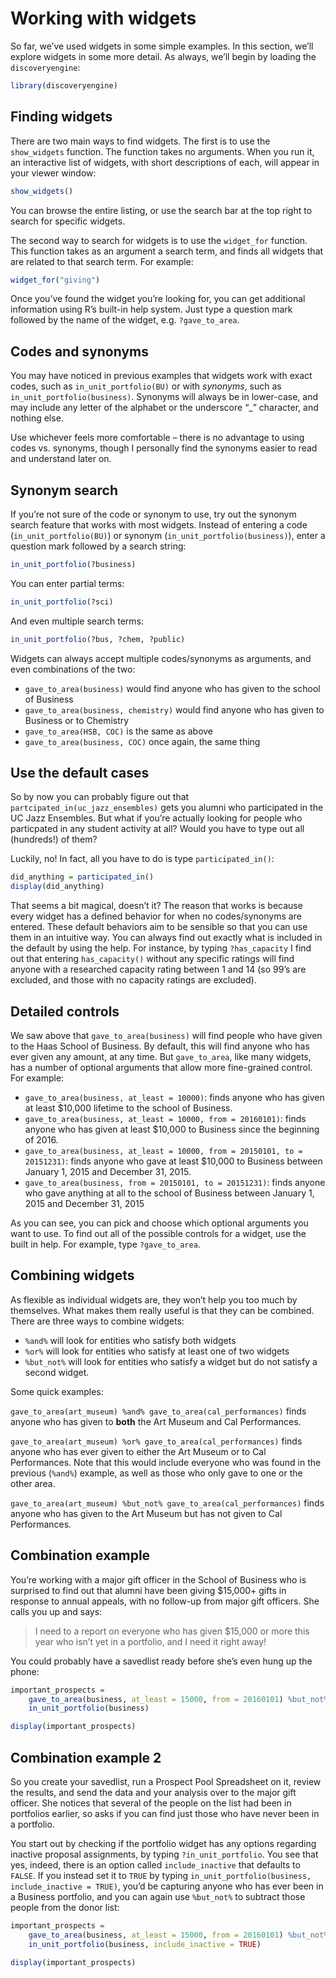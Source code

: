 # Working with widgets {#working-with-widgets}

So far, we've used widgets in some simple examples. In this section, we'll explore widgets in some more detail. As always, we'll begin by loading the `discoveryengine`:

```r
library(discoveryengine)
```

## Finding widgets {#working-with-finding-widgets}

There are two main ways to find widgets. The first is to use the `show_widgets` function. The function takes no arguments. When you run it, an interactive list of widgets, with short descriptions of each, will appear in your viewer window:

```r
show_widgets()
```

You can browse the entire listing, or use the search bar at the top right to search for specific widgets. 

The second way to search for widgets is to use the `widget_for` function. This function takes as an argument a search term, and finds all widgets that are related to that search term. For example:

```r
widget_for("giving")
```

Once you've found the widget you're looking for, you can get additional information using R's built-in help system. Just type a question mark followed by the name of the widget, e.g. `?gave_to_area`.

## Codes and synonyms

You may have noticed in previous examples that widgets work with exact codes, such as `in_unit_portfolio(BU)` or with *synonyms*, such as `in_unit_portfolio(business)`. Synonyms will always be in lower-case, and may include any letter of the alphabet or the underscore "_" character, and nothing else. 

Use whichever feels more comfortable -- there is no advantage to using codes vs. synonyms, though I personally find the synonyms easier to read and understand later on. 

## Synonym search {#synonym-search}

If you're not sure of the code or synonym to use, try out the synonym search feature that works with most widgets. Instead of entering a code (`in_unit_portfolio(BU)`) or synonym (`in_unit_portfolio(business)`), enter a question mark followed by a search string:

```r
in_unit_portfolio(?business)
```

You can enter partial terms:

```r
in_unit_portfolio(?sci)
```

And even multiple search terms:

```r
in_unit_portfolio(?bus, ?chem, ?public)
```

Widgets can always accept multiple codes/synonyms as arguments, and even combinations of the two:

- `gave_to_area(business)` would find anyone who has given to the school of Business
- `gave_to_area(business, chemistry)` would find anyone who has given to Business or to Chemistry
- `gave_to_area(HSB, COC)` is the same as above
- `gave_to_area(business, COC)` once again, the same thing

## Use the default cases

So by now you can probably figure out that `partcipated_in(uc_jazz_ensembles)` gets you alumni who participated in the UC Jazz Ensembles. But what if you're actually looking for people who particpated in any student activity at all? Would you have to type out all (hundreds!) of them? 

Luckily, no! In fact, all you have to do is type `participated_in()`:

```r
did_anything = participated_in()
display(did_anything)
```

That seems a bit magical, doesn't it? The reason that works is because every widget has a defined behavior for when no codes/synonyms are entered. These default behaviors aim to be sensible so that you can use them in an intuitive way. You can always find out exactly what is included in the default by using the help. For instance, by typing `?has_capacity` I find out that entering `has_capacity()` without any specific ratings will find anyone with a researched capacity rating between 1 and 14 (so 99's are excluded, and those with no capacity ratings are excluded). 

## Detailed controls

We saw above that `gave_to_area(business)` will find people who have given to the Haas School of Business. By default, this will find anyone who has ever given any amount, at any time. But `gave_to_area`, like many widgets, has a number of optional arguments that allow more fine-grained control. For example: 

- `gave_to_area(business, at_least = 10000)`: finds anyone who has given at least $10,000 lifetime to the school of Business.
- `gave_to_area(business, at_least = 10000, from = 20160101)`: finds anyone who has given at least $10,000 to Business since the beginning of 2016. 
- `gave_to_area(business, at_least = 10000, from = 20150101, to = 20151231)`: finds anyone who gave at least $10,000 to Business between January 1, 2015 and December 31, 2015.
- `gave_to_area(business, from = 20150101, to = 20151231)`: finds anyone who gave anything at all to the school of Business between January 1, 2015 and December 31, 2015

As you can see, you can pick and choose which optional arguments you want to use. To find out all of the possible controls for a widget, use the built in help. For example, type `?gave_to_area`.

## Combining widgets

As flexible as individual widgets are, they won't help you too much by themselves. What makes them really useful is that they can be combined. There are three ways to combine widgets:

- `%and%` will look for entities who satisfy both widgets
- `%or%` will look for entities who satisfy at least one of two widgets
- `%but_not%` will look for entities who satisfy a widget but do not satisfy a second widget. 

Some quick examples:

`gave_to_area(art_museum) %and% gave_to_area(cal_performances)` finds anyone who has given to **both** the Art Museum and Cal Performances. 

`gave_to_area(art_museum) %or% gave_to_area(cal_performances)` finds anyone who has ever given to either the Art Museum or to Cal Performances. Note that this would include everyone who was found in the previous (`%and%`) example, as well as those who only gave to one or the other area.

`gave_to_area(art_museum) %but_not% gave_to_area(cal_performances)` finds anyone who has given to the Art Museum but has not given to Cal Performances.

## Combination example

You're working with a major gift officer in the School of Business who is surprised to find out that alumni have been giving $15,000+ gifts in response to annual appeals, with no follow-up from major gift officers. She calls you up and says:

> I need to a report on everyone who has given $15,000 or more this year who isn't yet in a portfolio, and I need it right away!

You could probably have a savedlist ready before she's even hung up the phone:

```r
important_prospects = 
    gave_to_area(business, at_least = 15000, from = 20160101) %but_not% 
    in_unit_portfolio(business)

display(important_prospects)
```

## Combination example 2

So you create your savedlist, run a Prospect Pool Spreadsheet on it, review the results, and send the data and your analysis over to the major gift officer. She notices that several of the people on the list had been in portfolios earlier, so asks if you can find just those who have never been in a portfolio. 

You start out by checking if the portfolio widget has any options regarding inactive proposal assignments, by typing `?in_unit_portfolio`. You see that yes, indeed, there is an option called `include_inactive` that defaults to `FALSE`. If you instead set it to `TRUE` by typing `in_unit_portfolio(business, include_inactive = TRUE)`, you'd be capturing anyone who has ever been in a Business portfolio, and you can again use `%but_not%` to subtract those people from the donor list:

```r
important_prospects = 
    gave_to_area(business, at_least = 15000, from = 20160101) %but_not%
    in_unit_portfolio(business, include_inactive = TRUE)

display(important_prospects)
```
